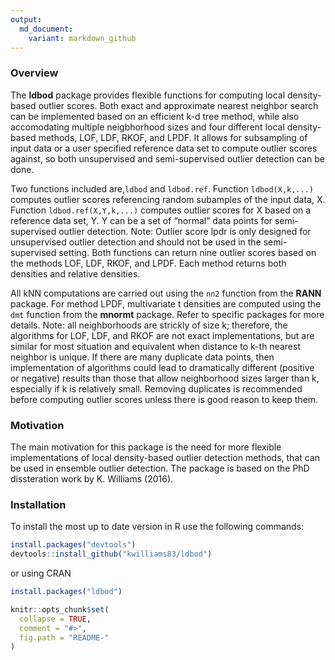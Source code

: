```yaml
---
output:
  md_document:
    variant: markdown_github
---
```


### Overview

The **ldbod** package provides flexible functions for computing local density-based outlier scores. Both exact and approximate nearest neighbor search can be implemented based on an efficient k-d tree method, while also accomodating multiple neigbhorhood sizes and four different local density-based methods, LOF, LDF, RKOF, and LPDF.  It allows for subsampling of input data or a user specified reference data set to compute outlier scores against, so both unsupervised and semi-supervised outlier detection can be done.  

Two functions included are,`ldbod` and `ldbod.ref`.  Function `ldbod(X,k,...)` computes outlier scores referencing random subamples of the input data, X.  Function `ldbod.ref(X,Y,k,...)` computes outlier scores for X based on a reference data set, Y.  Y can be a set of "normal" data points for semi-supervised outlier detection. Note: Outlier score lpdr is only designed for unsupervised outlier detection and should not be used in the semi-supervised setting. Both functions can return nine outlier scores based on the methods LOF, LDF, RKOF, and LPDF.  Each method returns both densities and relative densities. 

All kNN computations are carried out using the `nn2` function from the **RANN** package. For method LPDF, multivariate t densities are computed using the `dmt` function from the **mnormt** package.  Refer to specific packages for more details.  Note: all neighborhoods are strickly of size k; therefore, the algorithms for LOF, LDF, and RKOF are not exact implementations, but are similar for most situation and equivalent when distance to k-th nearest neighbor is unique.  If there are many duplicate data points, then implementation of algorithms could lead to dramatically different (positive or negative) results than those that allow neighborhood sizes larger than k, especially if k is relatively small.  Removing duplicates is recommended before computing outlier scores unless there is good reason to keep them.
  

### Motivation
The main motivation for this package is the need for more flexible implementations of local density-based outlier detection methods, that can be used in ensemble outlier detection. The package is based on the PhD dissteration work by K. Williams (2016).



### Installation
To install the most up to date version in R use the following commands: 
``` r
install.packages("devtools")
devtools::install_github("kwilliams83/ldbod")
```

or using CRAN
``` r
install.packages("ldbod")
```



<!-- README.md is generated from README.Rmd. Please edit that file -->

```r
knitr::opts_chunk$set(
  collapse = TRUE,
  comment = "#>",
  fig.path = "README-"
)
```
